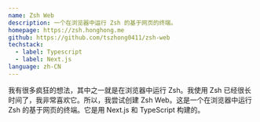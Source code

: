 ```yaml
---
name: Zsh Web
description: 一个在浏览器中运行 Zsh 的基于网页的终端。
homepage: https://zsh.honghong.me
github: https://github.com/tszhong0411/zsh-web
techstack:
  - label: Typescript
  - label: Next.js
language: zh-CN
---
```


我有很多疯狂的想法，其中之一就是在浏览器中运行 Zsh。我使用 Zsh 已经很长时间了，我非常喜欢它。所以，我尝试创建 Zsh Web。这是一个在浏览器中运行 Zsh 的基于网页的终端。它是用 Next.js 和 TypeScript 构建的。
